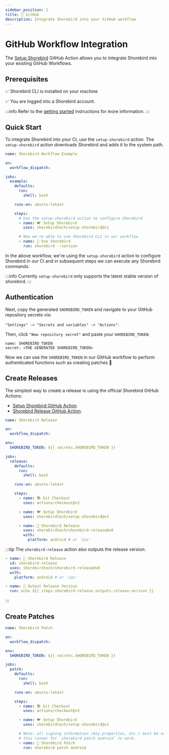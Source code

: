 ```yaml
---
sidebar_position: 1
title: 🐙 GitHub
description: Integrate Shorebird into your GitHub workflow
---
```



# GitHub Workflow Integration

The [Setup Shorebird](https://github.com/shorebirdtech/setup-shorebird) GitHub Action allows you to integrate Shorebird into your existing GitHub Workflows.

## Prerequisites

✅ Shorebird CLI is installed on your machine

✅ You are logged into a Shorebird account.

:::info
Refer to the [getting started](/) instructions for more information.
:::

## Quick Start

To integrate Shorebird into your CI, use the `setup-shorebird` action. The `setup-shorebird` action downloads Shorebird and adds it to the system path.

```yaml
name: Shorebird Workflow Example

on:
  workflow_dispatch:

jobs:
  example:
    defaults:
      run:
        shell: bash

    runs-on: ubuntu-latest

    steps:
      # Use the setup-shorebird action to configure Shorebird
      - name: 🐦 Setup Shorebird
        uses: shorebirdtech/setup-shorebird@v1

      # Now we're able to use Shorebird CLI in our workflow
      - name: 🚀 Use Shorebird
        run: shorebird --version
```

In the above workflow, we're using the `setup-shorebird` action to configure Shorebird in our CI and in subsequent steps we can execute any Shorebird commands.

:::info
Currently `setup-shorebird` only supports the latest stable version of shorebird.
:::

## Authentication

<CIAuthentication />

Next, copy the generated `SHOREBIRD_TOKEN` and navigate to your GitHub repository secrets via:

`"Settings" -> "Secrets and variables" -> "Actions"`.

Then, click `"New repository secret"` and paste your `SHOREBIRD_TOKEN`:

```
name: SHOREBIRD_TOKEN
secret: <THE GENERATED SHOREBIRD_TOKEN>
```

Now we can use the `SHOREBIRD_TOKEN` in our GitHub workflow to perform authenticated functions such as creating patches 🎉

## Create Releases

The simplest way to create a release is using the official Shorebird GitHub Actions:

- [Setup Shorebird GitHub Action](https://github.com/marketplace/actions/setup-shorebird).
- [Shorebird Release GitHub Action](https://github.com/marketplace/actions/shorebird-release).

```yaml
name: Shorebird Release

on:
  workflow_dispatch:

env:
  SHOREBIRD_TOKEN: ${{ secrets.SHOREBIRD_TOKEN }}

jobs:
  release:
    defaults:
      run:
        shell: bash

    runs-on: ubuntu-latest

    steps:
      - name: 📚 Git Checkout
        uses: actions/checkout@v3

      - name: 🐦 Setup Shorebird
        uses: shorebirdtech/setup-shorebird@v1

      - name: 🚀 Shorebird Release
        uses: shorebirdtech/shorebird-release@v0
        with:
          platform: android # or 'ios'
```

:::tip
The `shorebird-release` action also outputs the release version:

```yaml
- name: 🚀 Shorebird Release
  id: shorebird-release
  uses: shorebirdtech/shorebird-release@v0
  with:
    platform: android # or 'ios'

- name: 📝 Output Release Version
  run: echo ${{ steps.shorebird-release.outputs.release-version }}
```

:::

## Create Patches

```yaml
name: Shorebird Patch

on:
  workflow_dispatch:

env:
  SHOREBIRD_TOKEN: ${{ secrets.SHOREBIRD_TOKEN }}

jobs:
  patch:
    defaults:
      run:
        shell: bash

    runs-on: ubuntu-latest

    steps:
      - name: 📚 Git Checkout
        uses: actions/checkout@v3

      - name: 🐦 Setup Shorebird
        uses: shorebirdtech/setup-shorebird@v1

      # Note: all signing information (key.properties, etc.) must be set up on
      # this runner for `shorebird patch android` to work.
      - name: 🚀 Shorebird Patch
        run: shorebird patch android
```
